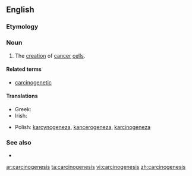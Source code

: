 ==English==

===Etymology===
{{confix|carcino|genesis}}

===Noun===
{{en-noun|carcinogeneses|-}}

#{{pathology}} The [[creation]] of [[cancer]] [[cell]]s.

====Related terms====
*[[carcinogenetic]]

====Translations====
{{trans-top|the creation of cancer cells}}
* Greek: {{t|el|καρκινογένεση|f|tr=karkinogénesi}}
* Irish: {{t|ga|carcanaigineas|m}}
{{trans-mid}}
* Polish: [[karcynogeneza]], [[kancerogeneza]], [[karcinogeneza]] {{f}}
{{trans-bottom}}

===See also===
* {{pedia}}
[[ar:carcinogenesis]]
[[ta:carcinogenesis]]
[[vi:carcinogenesis]]
[[zh:carcinogenesis]]